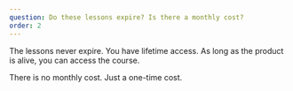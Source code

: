 ```yaml
---
question: Do these lessons expire? Is there a monthly cost?
order: 2
---
```


The lessons never expire. You have lifetime access. As long as the product is alive, you can access the course.

There is no monthly cost. Just a one-time cost.
